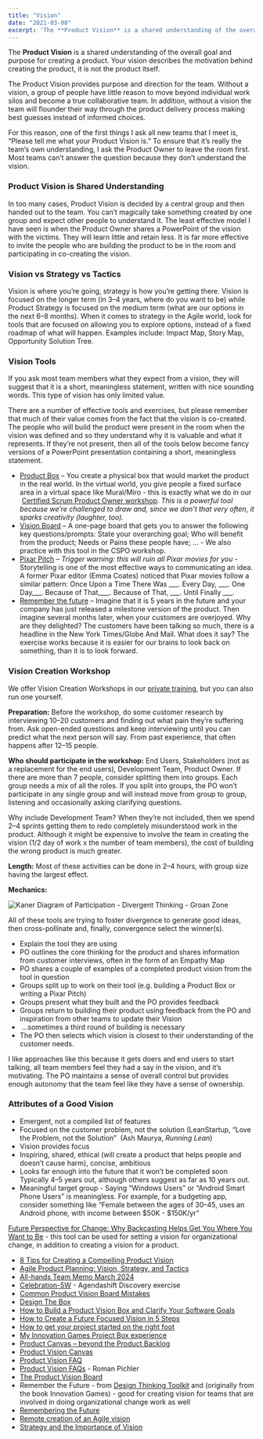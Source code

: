 ```yaml
---
title: "Vision"
date: "2021-03-08"
excerpt: 'The **Product Vision** is a shared understanding of the overall goal and purpose for'
---
```


The **Product Vision** is a shared understanding of the overall goal and purpose for creating a product. Your vision describes the motivation behind creating the product, it is not the product itself.

The Product Vision provides purpose and direction for the team. Without a vision, a group of people have little reason to move beyond individual work silos and become a true collaborative team. In addition, without a vision the team will flounder their way through the product delivery process making best guesses instead of informed choices.

For this reason, one of the first things I ask all new teams that I meet is, “Please tell me what your Product Vision is.” To ensure that it’s really the team’s own understanding, I ask the Product Owner to leave the room first. Most teams can’t answer the question because they don’t understand the vision.

### Product Vision is Shared Understanding

In too many cases, Product Vision is decided by a central group and then handed out to the team. You can’t magically take something created by one group and expect other people to understand it. The least effective model I have seen is when the Product Owner shares a PowerPoint of the vision with the victims. They will learn little and retain less. It is far more effective to invite the people who are building the product to be in the room and participating in co-creating the vision.

### Vision vs Strategy vs Tactics

Vision is where you’re going, strategy is how you’re getting there. Vision is focused on the longer term (in 3–4 years, where do you want to be) while Product Strategy is focused on the medium term (what are our options in the next 6–8 months). When it comes to strategy in the Agile world, look for tools that are focused on allowing you to explore options, instead of a fixed roadmap of what will happen. Examples include: Impact Map, Story Map, Opportunity Solution Tree.

### Vision Tools

If you ask most team members what they expect from a vision, they will suggest that it is a short, meaningless statement, written with nice sounding words. This type of vision has only limited value.

There are a number of effective tools and exercises, but please remember that much of their value comes from the fact that the vision is co-created. The people who will build the product were present in the room when the vision was defined and so they understand why it is valuable and what it represents. If they’re not present, then all of the tools below become fancy versions of a PowerPoint presentation containing a short, meaningless statement.

- [Product Box](https://reqtest.com/en/knowledgebase/how-to-build-a-product-vision-box-and-clarify-your-software-goals/) – You create a physical box that would market the product in the real world. In the virtual world, you give people a fixed surface area in a virtual space like Mural/Miro - this is exactly what we do in our  [Certified Scrum Product Owner workshop](/certified-scrum-product-owner-cspo-training). _This is a powerful tool because we’re challenged to draw and, since we don’t that very often, it sparks creativity (laughter, too)._
- [Vision Board](https://www.romanpichler.com/blog/the-product-vision-board/) – A one-page board that gets you to answer the following key questions/prompts: State your overarching goal; Who will benefit from the product; Needs or Pains these people have; … - We also practice with this tool in the CSPO workshop.
- [Pixar Pitch](https://prettyagile.com/2014/06/pitching-pixar-pitch/) – _Trigger warning: this will ruin all Pixar movies for you_ - Storytelling is one of the most effective ways to communicating an idea. A former Pixar editor (Emma Coates) noticed that Pixar movies follow a similar pattern: Once Upon a Time There Was \_\_\_. Every Day, \_\_\_. One Day\_\_\_. Because of That,\_\_\_. Because of That, \_\_\_. Until Finally \_\_\_.
- [Remember the future](https://spin.atomicobject.com/2017/11/30/design-thinking-remember-future/) – Imagine that it is 5 years in the future and your company has just released a milestone version of the product. Then imagine several months later, when your customers are overjoyed. Why are they delighted? The customers have been talking so much, there is a headline in the New York Times/Globe And Mail. What does it say? The exercise works because it is easier for our brains to look back on something, than it is to look forward.

### Vision Creation Workshop

We offer Vision Creation Workshops in our [private training](/private-scrum-agile-training), but you can also run one yourself.

**Preparation:** Before the workshop, do some customer research by interviewing 10–20 customers and finding out what pain they’re suffering from. Ask open-ended questions and keep interviewing until you can predict what the next person will say. From past experience, that often happens after 12–15 people.

**Who should participate in the workshop:** End Users, Stakeholders (not as a replacement for the end users), Development Team, Product Owner. If there are more than 7 people, consider splitting them into groups. Each group needs a mix of all the roles. If you split into groups, the PO won’t participate in any single group and will instead move from group to group, listening and occasionally asking clarifying questions.

Why include Development Team? When they’re not included, then we spend 2–4 sprints getting them to redo completely misunderstood work in the product. Although it might be expensive to involve the team in creating the vision (1/2 day of work x the number of team members), the cost of building the wrong product is much greater.

**Length:** Most of these activities can be done in 2–4 hours, with group size having the largest effect.

**Mechanics:**

![Kaner Diagram of Participation - Divergent Thinking - Groan Zone](src/content/glossary/vision/images/Kaner-Diagram-of-Participation-Divergent-Thinking-1024x557.jpg)

All of these tools are trying to foster divergence to generate good ideas, then cross-pollinate and, finally, convergence select the winner(s).

- Explain the tool they are using
- PO outlines the core thinking for the product and shares information from customer interviews, often in the form of an Empathy Map
- PO shares a couple of examples of a completed product vision from the tool in question
- Groups split up to work on their tool (e.g. building a Product Box or writing a Pixar Pitch)
- Groups present what they built and the PO provides feedback
- Groups return to building their product using feedback from the PO and inspiration from other teams to update their Vision
-  …sometimes a third round of building is necessary
- The PO then selects which vision is closest to their understanding of the customer needs.

I like approaches like this because it gets doers and end users to start talking, all team members feel they had a say in the vision, and it’s motivating. The PO maintains a sense of overall control but provides enough autonomy that the team feel like they have a sense of ownership.

### Attributes of a Good Vision

- Emergent, not a compiled list of features
- Focused on the customer problem, not the solution (LeanStartup, “Love the Problem, not the Solution”  (Ash Maurya, _Running Lean_)
- Vision provides focus
- Inspiring, shared, ethical (will create a product that helps people and doesn’t cause harm), concise, ambitious
- Looks far enough into the future that it won’t be completed soon Typically 4–5 years out, although others suggest as far as 10 years out.
- Meaningful target group - Saying “Windows Users” or “Android Smart Phone Users” is meaningless. For example, for a budgeting app, consider something like “Female between the ages of 30–45, uses an Android phone, with income between $50K - $150K/yr”

[Future Perspective for Change: Why Backcasting Helps Get You Where You Want to Be](https://agilepainrelief.com/blog/future-perspective-for-organizational-change) - this tool can be used for setting a vision for organizational change, in addition to creating a vision for a product.

<HighlightBox heading="Resource Links" variant="resourceLinks">

- [8 Tips for Creating a Compelling Product Vision](https://www.romanpichler.com/blog/tips-for-writing-compelling-product-vision/)
- [Agile Product Planning: Vision, Strategy, and Tactics](https://www.romanpichler.com/blog/agile-product-planning-vision-strategy-tactics/)
- [All-hands Team Memo March 2024](https://missiveapp.com/blog/memo-1)
- [Celebration-5W](https://www.agendashift.com/resources/celebration-5w) - Agendashift Discovery exercise
- [Common Product Vision Board Mistakes](https://www.romanpichler.com/blog/common-product-vision-board-mistakes/)
- [Design The Box](https://gamestorming.com/design-the-box/)
- [How to Build a Product Vision Box and Clarify Your Software Goals](https://reqtest.com/agile-blog/how-to-build-a-product-vision-box-and-clarify-your-software-goals/)
- [How to Create a Future Focused Vision in 5 Steps](https://spitzercoaching.com/how-to-create-a-future-focused-vision-in-5-steps/)
- [How to get your project started on the right foot](https://www.kbp.media/portfolio/start-a-project/)
- [My Innovation Games Project Box experience](https://agilepmo.ca/tag/product-box/)
- [Product Canvas – beyond the Product Backlog](https://www.romanpichler.com/blog/the-product-canvas/)
- [Product Vision Canvas](https://www.5dvision.com/agile-product-frameworks/product-vision-canvas/)
- [Product Vision FAQ](https://www.svpg.com/product-vision-faq/)
- [Product Vision FAQs](https://www.romanpichler.com/blog/product-vision-faqs/) - Roman Pichler
- [The Product Vision Board](https://www.romanpichler.com/blog/the-product-vision-board/)
- Remember the Future - from [Design Thinking Toolkit](https://spin.atomicobject.com/2017/11/30/design-thinking-remember-future/) and (originally from the book Innovation Games) - good for creating vision for teams that are involved in doing organizational change work as well
- [Remembering the Future](https://medium.com/frameplay/remembering-the-future-5894d0d11082)
- [Remote creation of an Agile vision](https://blog.crisp.se/2020/03/20/mattiasskarin/remote-creation-of-an-agile-vision-for-the-future)
- [Strategy and the Importance of Vision](https://www.designative.info/2021/05/09/strategy-importance-of-vision/)
</HighlightBox>
